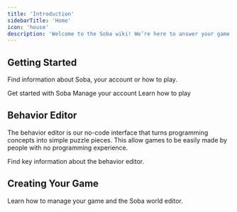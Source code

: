 ```yaml
---
title: 'Introduction'
sidebarTitle: 'Home'
icon: 'house'
description: 'Welcome to the Soba wiki! We’re here to answer your game creation questions.'
---
```


## Getting Started
Find information about Soba, your account or how to play.

<CardGroup cols={3}>
    <Card title="Overview" icon="flag" href="getting-started/getting-started/what-is-soba">
    Get started with Soba
  </Card>
    <Card title="Account" icon="user" href="getting-started/account/change-username">
    Manage your account
  </Card>
    <Card title="Play" icon="play" href="getting-started/play/controls">
    Learn how to play
  </Card>
</CardGroup>

## Behavior Editor
The behavior editor is our no-code interface that turns programming concepts into simple puzzle pieces. This allow games to be easily made by people with no programming experience.


  <Card title="General" icon="square-terminal" href="behavior-editor/general/nodes-list">
  Find key information about the behavior editor.
  </Card>
<CardGroup cols={2}>
    <Card title="Managing Behaviors" icon="file-circle-info" href="behavior-editor/managing-behaviors/behavior-on-object">
  </Card>
    <Card title="Game Logic" icon="flask-round-poison" href="behavior-editor/game-logic/timer-countdown">
  </Card>
    <Card title="Logic On Objects" icon="cube" href="behavior-editor/logic-on-objects/clone-objects">
  </Card>
    <Card title="Working With Players" icon="users" href="behavior-editor/working-with-players/player-speed">
  </Card>
</CardGroup>

## Creating Your Game
Learn how to manage your game and the Soba world editor.

<CardGroup cols={3}>
    <Card title="General" icon="square-info" href="creating-your-game/general/what-template">
  </Card>
    <Card title="Managing Your Game" icon="wrench" href="creating-your-game/managing-your-game/save-game">
  </Card>
    <Card title="World Building" icon="mountain-sun" href="creating-your-game/world-building/place-objects">
  </Card>
</CardGroup>

